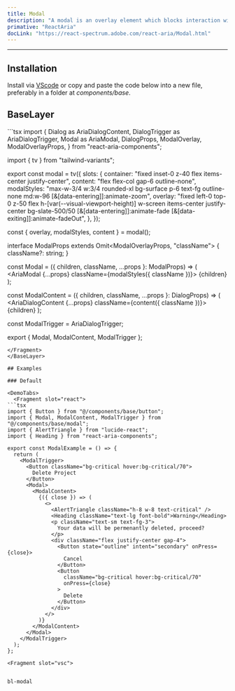 ```yaml
---
title: Modal
description: "A modal is an overlay element which blocks interaction with elements outside it."
primative: "ReactAria"
docLink: "https://react-spectrum.adobe.com/react-aria/Modal.html"
---
```

---

<MdxExample>
  <ModalExample client:load/>
</MdxExample>

## Installation

Install via [VScode](/docs/getting-started/vsc) or copy and paste the code below into a new file, preferably in a folder at _components/base_.

## BaseLayer

<BaseLayer>
<Fragment slot="contentSlot">
```tsx
import {
  Dialog as AriaDialogContent,
  DialogTrigger as AriaDialogTrigger,
  Modal as AriaModal,
  DialogProps,
  ModalOverlay,
  ModalOverlayProps,
} from "react-aria-components";

import { tv } from "tailwind-variants";

export const modal = tv({
  slots: {
    container: "fixed inset-0 z-40 flex items-center justify-center",
    content: "flex flex-col gap-6 outline-none",
    modalStyles:
      "max-w-3/4 w:3/4 rounded-xl bg-surface p-6 text-fg outline-none md:w-96 [&[data-entering]]:animate-zoom",
    overlay:
      "fixed left-0 top-0 z-50 flex h-[var(--visual-viewport-height)] w-screen items-center justify-center bg-slate-500/50 [&[data-entering]]:animate-fade [&[data-exiting]]:animate-fadeOut",
  },
});

const { overlay, modalStyles, content } = modal();

interface ModalProps extends Omit<ModalOverlayProps, "className"> {
  className?: string;
}

const Modal = ({ children, className, ...props }: ModalProps) => (
  <ModalOverlay className={overlay()}>
    <AriaModal {...props} className={modalStyles({ className })}>
      {children}
    </AriaModal>
  </ModalOverlay>
);

const ModalContent = ({ children, className, ...props }: DialogProps) => (
  <AriaDialogContent {...props} className={content({ className })}>
    {children}
  </AriaDialogContent>
);

const ModalTrigger = AriaDialogTrigger;

export { Modal, ModalContent, ModalTrigger };

```
</Fragment>
</BaseLayer>

## Examples

### Default 

<DemoTabs>
  <Fragment slot="react">
```tsx
import { Button } from "@/components/base/button";
import { Modal, ModalContent, ModalTrigger } from "@/components/base/modal";
import { AlertTriangle } from "lucide-react";
import { Heading } from "react-aria-components";

export const ModalExample = () => {
  return (
    <ModalTrigger>
      <Button className="bg-critical hover:bg-critical/70">
        Delete Project
      </Button>
      <Modal>
        <ModalContent>
          {({ close }) => (
            <>
              <AlertTriangle className="h-8 w-8 text-critical" />
              <Heading className="text-lg font-bold">Warning</Heading>
              <p className="text-sm text-fg-3">
                Your data will be permenantly deleted, proceed?
              </p>
              <div className="flex justify-center gap-4">
                <Button state="outline" intent="secondary" onPress={close}>
                  Cancel
                </Button>
                <Button
                  className="bg-critical hover:bg-critical/70"
                  onPress={close}
                >
                  Delete
                </Button>
              </div>
            </>
          )}
        </ModalContent>
      </Modal>
    </ModalTrigger>
  );
};

```
  </Fragment>

    <Fragment slot="vsc">
```bash

bl-modal

```
  </Fragment>
</DemoTabs>


